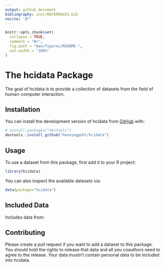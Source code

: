 ```yaml
---
output: github_document
bibliography: inst/REFERENCES.bib
nocite: '@*'
---
```


<!-- README.md is generated from README.Rmd. Please edit that file -->

```r
knitr::opts_chunk$set(
  collapse = TRUE,
  comment = "#>",
  fig.path = "man/figures/README-",
  out.width = "100%"
)
```

# The hcidata Package

<!-- badges: start -->
<!-- badges: end -->

The goal of hcidata is to provide a collection of datasets from the field of human-computer interaction.

## Installation

You can install the development version of hcidata from [GitHub](https://github.com/) with:

``` r
# install.packages("devtools")
devtools::install_github("henningpohl/hcidata")
```

## Usage

To use a dataset from this package, first add it to your R project:

```r
library(hcidata)
```

You can also inspect the available datasets via:

```r
data(package="hcidata")
```

## Included Data

Includes data from:

<div id="refs"></div>

## Contributing
Please create a pull request if you want to add a dataset to this package.
You should hold the rights to release that data and all you coauthors need to agree to the release.
Your data mustn't contain personal data to be included into hcidata.